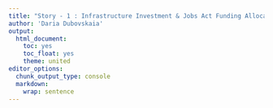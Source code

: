 ```yaml
---
title: "Story - 1 : Infrastructure Investment & Jobs Act Funding Allocation"
author: 'Daria Dubovskaia'
output:
  html_document:
    toc: yes
    toc_float: yes
    theme: united
editor_options:
  chunk_output_type: console
  markdown: 
    wrap: sentence
---
```

